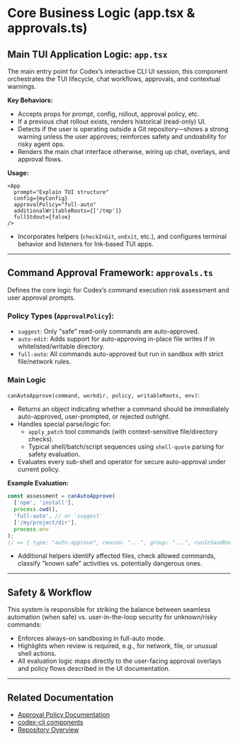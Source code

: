 # Core Business Logic (app.tsx & approvals.ts)

## Main TUI Application Logic: `app.tsx`

The main entry point for Codex’s interactive CLI UI session, this component orchestrates the TUI lifecycle, chat workflows, approvals, and contextual warnings.

**Key Behaviors:**
- Accepts props for prompt, config, rollout, approval policy, etc.
- If a previous chat rollout exists, renders historical (read-only) UI.
- Detects if the user is operating outside a Git repository—shows a strong warning unless the user approves; reinforces safety and undoability for risky agent ops.
- Renders the main chat interface otherwise, wiring up chat, overlays, and approval flows.

**Usage:**
```tsx
<App
  prompt="Explain TUI structure"
  config={myConfig}
  approvalPolicy="full-auto"
  additionalWritableRoots={['/tmp']}
  fullStdout={false}
/>
```

- Incorporates helpers (`checkInGit`, `onExit`, etc.), and configures terminal behavior and listeners for Ink-based TUI apps.


---

## Command Approval Framework: `approvals.ts`

Defines the core logic for Codex’s command execution risk assessment and user approval prompts.

### Policy Types (`ApprovalPolicy`):

- `suggest`: Only "safe" read-only commands are auto-approved.
- `auto-edit`: Adds support for auto-approving in-place file writes if in whitelisted/writable directory.
- `full-auto`: All commands auto-approved but run in sandbox with strict file/network rules.

### Main Logic

`canAutoApprove(command, workdir, policy, writableRoots, env)`:
- Returns an object indicating whether a command should be immediately auto-approved, user-prompted, or rejected outright.
- Handles special parse/logic for:
  - `apply_patch` tool commands (with context-sensitive file/directory checks).
  - Typical shell/batch/script sequences using `shell-quote` parsing for safety evaluation.
- Evaluates every sub-shell and operator for secure auto-approval under current policy.

**Example Evaluation:**
```typescript
const assessment = canAutoApprove(
  ['npm', 'install'],
  process.cwd(),
  'full-auto', // or 'suggest'
  ['/my/project/dir'],
  process.env
);
// => { type: "auto-approve", reason: "...", group: "...", runInSandbox: true/false }
```
- Additional helpers identify affected files, check allowed commands, classify "known safe" activities vs. potentially dangerous ones.

---

## Safety & Workflow

This system is responsible for striking the balance between seamless automation (when safe) vs. user-in-the-loop security for unknown/risky commands:
- Enforces always-on sandboxing in full-auto mode.
- Highlights when review is required, e.g., for network, file, or unusual shell actions.
- All evaluation logic maps directly to the user-facing approval overlays and policy flows described in the UI documentation.

---

## Related Documentation

- [Approval Policy Documentation](../../codex-rs/config.md#approval_policy)
- [codex-cli components](../codex-cli-components.mdx)
- [Repository Overview](../overview.mdx)
